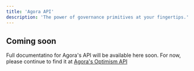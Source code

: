 ```yaml
---
title: 'Agora API'
description: 'The power of governance primitives at your fingertips.'
---
```


## Coming soon

Full documentatino for Agora's API will be available here soon. For now, please continue to find it at [Agora's Optimism API](https://vote.optimism.io/api_v1)
